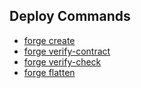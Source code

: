 ## Deploy Commands

- [forge create](/reference/forge/forge-create.mdx)
- [forge verify-contract](/reference/forge/forge-verify-contract.mdx)
- [forge verify-check](/reference/forge/forge-verify-check.mdx)
- [forge flatten](/reference/forge/forge-flatten.mdx)
